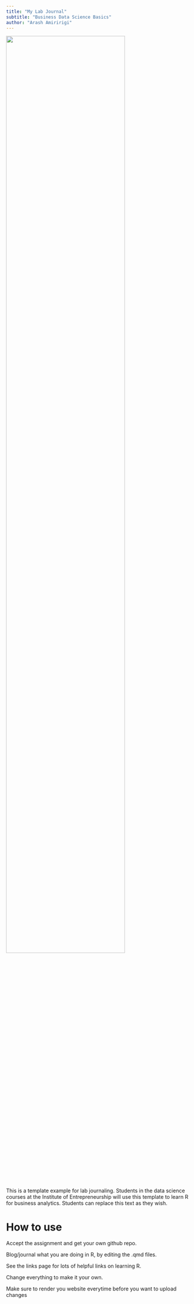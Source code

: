 ```yaml
---
title: "My Lab Journal"
subtitle: "Business Data Science Basics"
author: "Arash Amiririgi"
---
```


![](assets/logo/TIE_logo.svg){width="80%" fig-align="center"}

This is a template example for lab journaling. Students in the data science courses at the Institute of Entrepreneurship will use this template to learn R for business analytics. Students can replace this text as they wish.

# How to use

Accept the assignment and get your own github repo.

Blog/journal what you are doing in R, by editing the .qmd files.

See the links page for lots of helpful links on learning R.

Change everything to make it your own.

Make sure to render you website everytime before you want to upload changes
